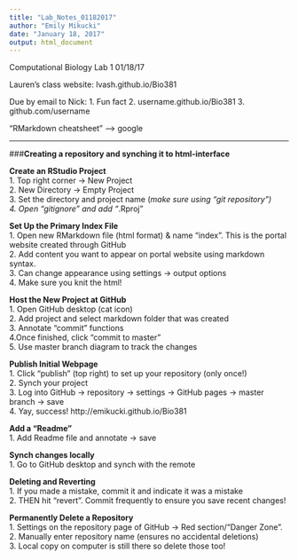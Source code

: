 ```yaml
---
title: "Lab_Notes_01182017"
author: "Emily Mikucki"
date: "January 18, 2017"
output: html_document
---
```


Computational Biology
Lab 1 
01/18/17

Lauren's class website:
lvash.github.io/Bio381

Due by email to Nick:
1. Fun fact
2. username.github.io/Bio381
3. github.com/username

"RMarkdown cheatsheet" --> google

_________________________________________

###**Creating a repository and synching it to html-interface**

**Create an RStudio Project**   
1. Top right corner -> New Project    
2. New Directory -> Empty Project   
3. Set the directory and project name (*make sure using "git repository")   
4. Open "gitignore" and add "*.Rproj"   


**Set Up the Primary Index File**   
1. Open new RMarkdown file (html format) & name "index". This is the portal website created through GitHub   
2. Add content you want to appear on portal website using markdown syntax.    
3. Can change appearance using settings -> output options   
4. Make sure you knit the html!   


**Host the New Project at GitHub**   
1. Open GitHub desktop (cat icon)   
2. Add project and select markdown folder that was created   
3. Annotate "commit" functions   
4.Once finished, click "commit to master"   
5. Use master branch diagram to track the changes   

**Publish Initial Webpage**   
1. Click "publish" (top right) to set up your repository (only once!)   
2. Synch your project   
3. Log into GitHub -> repository -> settings -> GitHub pages -> master branch -> save   
4. Yay, success! http://emikucki.github.io/Bio381   

**Add a "Readme"**    
1. Add Readme file and annotate -> save   

**Synch changes locally**    
1. Go to GitHub desktop and synch with the remote   

**Deleting and Reverting**   
1. If you made a mistake, commit it and indicate it was a mistake     
2. THEN hit "revert". Commit frequently to ensure you save recent changes!   

**Permanently Delete a Repository**   
1. Settings on the repository page of GitHub -> Red section/"Danger Zone".   
2. Manually enter repository name (ensures no accidental deletions)   
3. Local copy on computer is still there so delete those too!    